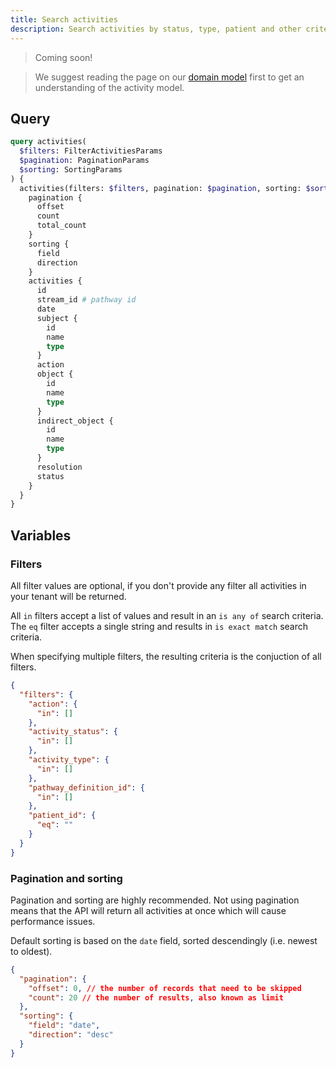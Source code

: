 ```yaml
---
title: Search activities
description: Search activities by status, type, patient and other criteria
---
```


> Coming soon!

> We suggest reading the page on our [domain model](/docs/getting-started/domain-model) first to get an understanding of the activity model.

## Query

```graphql
query activities(
  $filters: FilterActivitiesParams
  $pagination: PaginationParams
  $sorting: SortingParams
) {
  activities(filters: $filters, pagination: $pagination, sorting: $sorting) {
    pagination {
      offset
      count
      total_count
    }
    sorting {
      field
      direction
    }
    activities {
      id
      stream_id # pathway id
      date
      subject {
        id
        name
        type
      }
      action
      object {
        id
        name
        type
      }
      indirect_object {
        id
        name
        type
      }
      resolution
      status
    }
  }
}
```

## Variables

### Filters

All filter values are optional, if you don't provide any filter all activities in your tenant will be returned.

All `in` filters accept a list of values and result in an `is any of` search criteria. The `eq` filter accepts a single string and results in `is exact match` search criteria.

When specifying multiple filters, the resulting criteria is the conjuction of all filters.

```json
{
  "filters": {
    "action": {
      "in": []
    },
    "activity_status": {
      "in": []
    },
    "activity_type": {
      "in": []
    },
    "pathway_definition_id": {
      "in": []
    },
    "patient_id": {
      "eq": ""
    }
  }
}
```

### Pagination and sorting

Pagination and sorting are highly recommended. Not using pagination means that the API will return all activities at once which will cause performance issues.

Default sorting is based on the `date` field, sorted descendingly (i.e. newest to oldest).

```json
{
  "pagination": {
    "offset": 0, // the number of records that need to be skipped
    "count": 20 // the number of results, also known as limit
  },
  "sorting": {
    "field": "date",
    "direction": "desc"
  }
}
```
